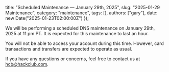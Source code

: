   title: "Scheduled Maintenance — January 29th, 2025",
  slug: "2025-01-29 Maintenance",
  category: "maintenance",
  tags: [],
  authors: ["gary"],
  date: new Date("2025-01-23T02:00:00Z")
});

We will be performing a scheduled DNS maintenance on January 29th, 2025 at 11 pm
PT. It is expected for this maintenance to last an hour.

You will not be able to access your account during this time. However, card
transactions and transfers are expected to operate as usual.

If you have any questions or concerns, feel free to contact us at
hcb@hackclub.com.
